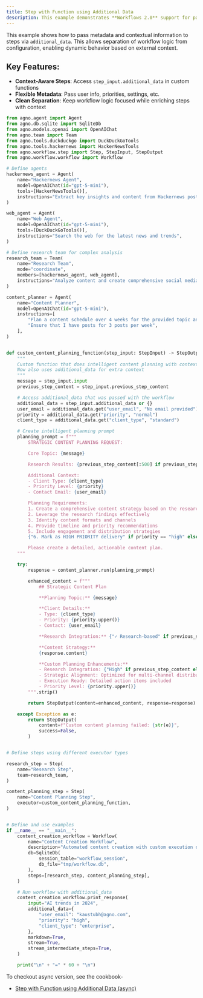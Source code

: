 ```yaml
---
title: Step with Function using Additional Data
description: This example demonstrates **Workflows 2.0** support for passing metadata and contextual information to steps via `additional_data`.
---
```


This example shows how to pass metadata and contextual information to steps via `additional_data`. This allows separation of workflow logic from configuration, enabling dynamic behavior based on external context.

## Key Features:
- **Context-Aware Steps**: Access `step_input.additional_data` in custom functions
- **Flexible Metadata**: Pass user info, priorities, settings, etc.
- **Clean Separation**: Keep workflow logic focused while enriching steps with context

```python step_with_function_additional_data.py
from agno.agent import Agent
from agno.db.sqlite import SqliteDb
from agno.models.openai import OpenAIChat
from agno.team import Team
from agno.tools.duckduckgo import DuckDuckGoTools
from agno.tools.hackernews import HackerNewsTools
from agno.workflow.step import Step, StepInput, StepOutput
from agno.workflow.workflow import Workflow

# Define agents
hackernews_agent = Agent(
    name="Hackernews Agent",
    model=OpenAIChat(id="gpt-5-mini"),
    tools=[HackerNewsTools()],
    instructions="Extract key insights and content from Hackernews posts",
)

web_agent = Agent(
    name="Web Agent",
    model=OpenAIChat(id="gpt-5-mini"),
    tools=[DuckDuckGoTools()],
    instructions="Search the web for the latest news and trends",
)

# Define research team for complex analysis
research_team = Team(
    name="Research Team",
    mode="coordinate",
    members=[hackernews_agent, web_agent],
    instructions="Analyze content and create comprehensive social media strategy",
)

content_planner = Agent(
    name="Content Planner",
    model=OpenAIChat(id="gpt-5-mini"),
    instructions=[
        "Plan a content schedule over 4 weeks for the provided topic and research content",
        "Ensure that I have posts for 3 posts per week",
    ],
)


def custom_content_planning_function(step_input: StepInput) -> StepOutput:
    """
    Custom function that does intelligent content planning with context awareness
    Now also uses additional_data for extra context
    """
    message = step_input.input
    previous_step_content = step_input.previous_step_content

    # Access additional_data that was passed with the workflow
    additional_data = step_input.additional_data or {}
    user_email = additional_data.get("user_email", "No email provided")
    priority = additional_data.get("priority", "normal")
    client_type = additional_data.get("client_type", "standard")

    # Create intelligent planning prompt
    planning_prompt = f"""
        STRATEGIC CONTENT PLANNING REQUEST:

        Core Topic: {message}

        Research Results: {previous_step_content[:500] if previous_step_content else "No research results"}

        Additional Context:
        - Client Type: {client_type}
        - Priority Level: {priority}
        - Contact Email: {user_email}

        Planning Requirements:
        1. Create a comprehensive content strategy based on the research
        2. Leverage the research findings effectively
        3. Identify content formats and channels
        4. Provide timeline and priority recommendations
        5. Include engagement and distribution strategies
        {"6. Mark as HIGH PRIORITY delivery" if priority == "high" else "6. Standard delivery timeline"}

        Please create a detailed, actionable content plan.
    """

    try:
        response = content_planner.run(planning_prompt)

        enhanced_content = f"""
            ## Strategic Content Plan

            **Planning Topic:** {message}

            **Client Details:**
            - Type: {client_type}
            - Priority: {priority.upper()}
            - Contact: {user_email}

            **Research Integration:** {"✓ Research-based" if previous_step_content else "✗ No research foundation"}

            **Content Strategy:**
            {response.content}

            **Custom Planning Enhancements:**
            - Research Integration: {"High" if previous_step_content else "Baseline"}
            - Strategic Alignment: Optimized for multi-channel distribution
            - Execution Ready: Detailed action items included
            - Priority Level: {priority.upper()}
        """.strip()

        return StepOutput(content=enhanced_content, response=response)

    except Exception as e:
        return StepOutput(
            content=f"Custom content planning failed: {str(e)}",
            success=False,
        )


# Define steps using different executor types

research_step = Step(
    name="Research Step",
    team=research_team,
)

content_planning_step = Step(
    name="Content Planning Step",
    executor=custom_content_planning_function,
)


# Define and use examples
if __name__ == "__main__":
    content_creation_workflow = Workflow(
        name="Content Creation Workflow",
        description="Automated content creation with custom execution options",
        db=SqliteDb(
            session_table="workflow_session",
            db_file="tmp/workflow.db",
        ),
        steps=[research_step, content_planning_step],
    )

    # Run workflow with additional_data
    content_creation_workflow.print_response(
        input="AI trends in 2024",
        additional_data={
            "user_email": "kaustubh@agno.com",
            "priority": "high",
            "client_type": "enterprise",
        },
        markdown=True,
        stream=True,
        stream_intermediate_steps=True,
    )

    print("\n" + "=" * 60 + "\n")
```

To checkout async version, see the cookbook-
- [Step with Function using Additional Data (async)](https://github.com/agno-agi/agno/tree/main/cookbook/workflows/01_basic_workflows/02_step_with_function/async/step_with_function_additional_data.py)